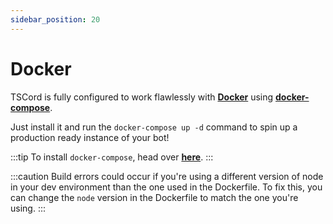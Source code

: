 ```yaml
---
sidebar_position: 20
---
```


# Docker

TSCord is fully configured to work flawlessly with **[Docker](https://www.docker.com/)** using **[docker-compose](https://docs.docker.com/compose/)**.

Just install it and run the `docker-compose up -d` command to spin up a production ready instance of your bot!

:::tip
To install `docker-compose`, head over **[here](https://docs.docker.com/compose/install/)**.
:::

:::caution
Build errors could occur if you're using a different version of node in your dev environment than the one used in the Dockerfile. To fix this, you can change the `node` version in the Dockerfile to match the one you're using.
:::
